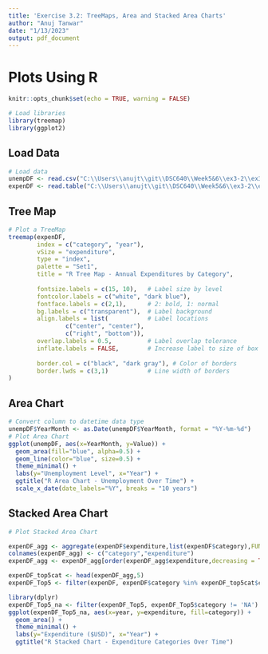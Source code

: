 ```yaml
---
title: 'Exercise 3.2: TreeMaps, Area and Stacked Area Charts'
author: "Anuj Tanwar"
date: "1/13/2023"
output: pdf_document
---
```


# Plots Using **R**

```r
knitr::opts_chunk$set(echo = TRUE, warning = FALSE)

# Load libraries
library(treemap)
library(ggplot2)

```

## Load Data

```r
# Load data
unempDF <- read.csv("C:\\Users\\anujt\\git\\DSC640\\Week5&6\\ex3-2\\ex3-3\\unemployment_cleaned.csv")
expenDF <- read.table("C:\\Users\\anujt\\git\\DSC640\\Week5&6\\ex3-2\\ex3-3\\expenditures.txt",header=TRUE,sep="\t",dec =".")
```
\pagebreak

## Tree Map

```r
# Plot a TreeMap
treemap(expenDF,
        index = c("category", "year"),
        vSize = "expenditure",
        type = "index",
        palette = "Set1",
        title = "R Tree Map - Annual Expenditures by Category",
        
        fontsize.labels = c(15, 10),   # Label size by level
        fontcolor.labels = c("white", "dark blue"),
        fontface.labels = c(2,1),      # 2: bold, 1: normal
        bg.labels = c("transparent"),  # Label background
        align.labels = list(           # Label locations
                c("center", "center"),
                c("right", "bottom")),
        overlap.labels = 0.5,          # Label overlap tolerance
        inflate.labels = FALSE,        # Increase label to size of box
        
        border.col = c("black", "dark gray"), # Color of borders
        border.lwds = c(3,1)           # Line width of borders
)

```
\pagebreak

## Area Chart

```r
# Convert column to datetime data type
unempDF$YearMonth <- as.Date(unempDF$YearMonth, format = "%Y-%m-%d")
# Plot Area Chart
ggplot(unempDF, aes(x=YearMonth, y=Value)) + 
  geom_area(fill="blue", alpha=0.5) +
  geom_line(color="blue", size=0.5) + 
  theme_minimal() +
  labs(y="Unemployment Level", x="Year") +
  ggtitle("R Area Chart - Unemployment Over Time") +
  scale_x_date(date_labels="%Y", breaks = "10 years")

```
\pagebreak

## Stacked Area Chart

```r
# Plot Stacked Area Chart

expenDF_agg <- aggregate(expenDF$expenditure,list(expenDF$category),FUN=sum)
colnames(expenDF_agg) <- c("category","expenditure")
expenDF_agg <- expenDF_agg[order(expenDF_agg$expenditure,decreasing = TRUE),]

expenDF_top5cat <- head(expenDF_agg,5)
expenDF_Top5 <- filter(expenDF, expenDF$category %in% expenDF_top5cat$category)

library(dplyr)
expenDF_Top5_na <- filter(expenDF_Top5, expenDF_Top5$category != 'NA')
ggplot(expenDF_Top5_na, aes(x=year, y=expenditure, fill=category)) + 
  geom_area() + 
  theme_minimal() +
  labs(y="Expenditure ($USD)", x="Year") +
  ggtitle("R Stacked Chart - Expenditure Categories Over Time")
```

